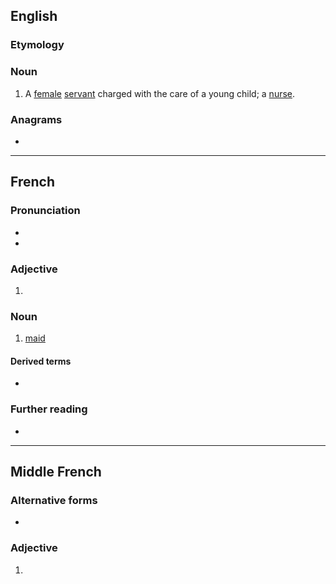 {{also|Bonne}}
==English==

===Etymology===
{{etyl|fr|en}}

===Noun===
{{en-noun}}

# A [[female]] [[servant]] charged with the care of a young child; a [[nurse]].

{{Webster 1913}}

===Anagrams===
* {{anagrams|en|Benno}}

----

==French==

===Pronunciation===
* {{audio|Fr-bonne.ogg|audio|lang=fr}}
* {{IPA|/bɔn/|lang=fr}}

===Adjective===
{{fr-adj-form}}

# {{inflection of|bon||f|s|lang=fr}}

===Noun===
{{fr-noun|f}}

# [[maid]]

====Derived terms====
* {{l|fr|bonniche}}

===Further reading===
* {{R:TLFi}}

----

==Middle French==

===Alternative forms===
* {{l|frm|bõne}} {{qualifier|some manuscripts}}

===Adjective===
{{head|frm|adjective form}}

# {{inflection of|bon||f|s|lang=frm}}